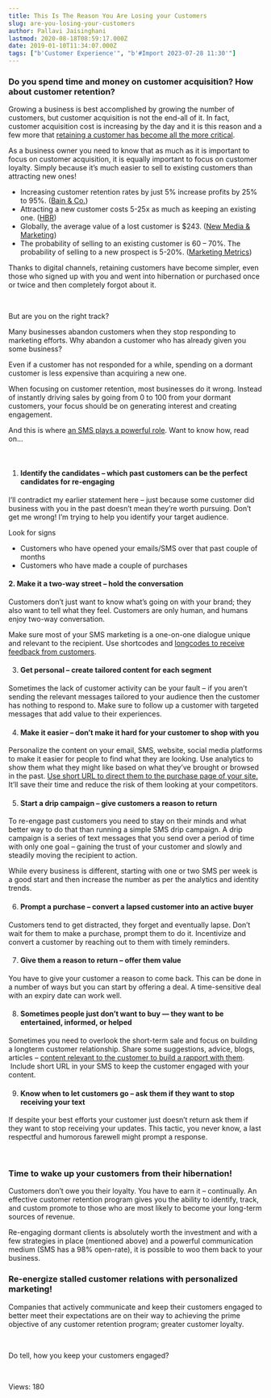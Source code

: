 ```yaml
---
title: This Is The Reason You Are Losing your Customers
slug: are-you-losing-your-customers
author: Pallavi Jaisinghani
lastmod: 2020-08-18T08:59:17.000Z
date: 2019-01-10T11:34:07.000Z
tags: ["b'Customer Experience'", "b'#Import 2023-07-28 11:30'"]
---
```


### Do you spend time and money on customer acquisition? How about customer retention?


Growing a business is best accomplished by growing the number of customers, but customer acquisition is not the end-all of it. In fact, customer acquisition cost is increasing by the day and it is this reason and a few more that [retaining a customer has become all the more critical](https://neilpatel.com/blog/retaining-customers/).


As a business owner you need to know that as much as it is important to focus on customer acquisition, it is equally important to focus on customer loyalty. Simply because it’s much easier to sell to existing customers than attracting new ones!


* Increasing customer retention rates by just 5% increase profits by 25% to 95%. ([Bain & Co.](http://www2.bain.com/Images/BB_Prescription_cutting_costs.pdf))
* Attracting a new customer costs 5-25x as much as keeping an existing one. ([HBR](https://hbr.org/2014/10/the-value-of-keeping-the-right-customers))
* Globally, the average value of a lost customer is $243. ([New Media & Marketing](http://www.newmediaandmarketing.com/the-average-value-of-a-lost-customer-is-243/))
* The probability of selling to an existing customer is 60 – 70%. The probability of selling to a new prospect is 5-20%. ([Marketing Metrics](https://www.amazon.com/dp/B0031AI0VC/ref=dp-kindle-redirect?_encoding=UTF8&btkr=1))


Thanks to digital channels, retaining customers have become simpler, even those who signed up with you and went into hibernation or purchased once or twice and then completely forgot about it.


 


But are you on the right track?


Many businesses abandon customers when they stop responding to marketing efforts. Why abandon a customer who has already given you some business?


Even if a customer has not responded for a while, spending on a dormant customer is less expensive than acquiring a new one.


When focusing on customer retention, most businesses do it wrong. Instead of instantly driving sales by going from 0 to 100 from your dormant customers, your focus should be on generating interest and creating engagement.


And this is where [an SMS plays a powerful role](https://msg91.com/blog/power-users-guide-sms-marketing-services/?utm_source=organic&utm_medium=blog&utm_campaign=retarget). Want to know how, read on…


 


1. #### **Identify the candidates – which past customers can be the perfect candidates for re-engaging**


I’ll contradict my earlier statement here – just because some customer did business with you in the past doesn’t mean they’re worth pursuing. Don’t get me wrong! I’m trying to help you identify your target audience.


Look for signs


* Customers who have opened your emails/SMS over that past couple of months
* Customers who have made a couple of purchases


#### **2.** **Make it a two-way street – hold the conversation**


Customers don’t just want to know what’s going on with your brand; they also want to tell what they feel. Customers are only human, and humans enjoy two-way conversation.


Make sure most of your SMS marketing is a one-on-one dialogue unique and relevant to the recipient. Use shortcodes and [longcodes to receive feedback from customers](https://msg91.com/blog/long-code-service-everything-you-wanted-to-know/?utm_source=organic&utm_medium=blog&utm_campaign=retarget).


3. ####  **Get personal – create tailored content for each segment**


Sometimes the lack of customer activity can be your fault – if you aren’t sending the relevant messages tailored to your audience then the customer has nothing to respond to. Make sure to follow up a customer with targeted messages that add value to their experiences.


4. ####  **Make it easier – don’t make it hard for your customer to shop with you**


Personalize the content on your email, SMS, website, social media platforms to make it easier for people to find what they are looking. Use analytics to show them what they might like based on what they’ve brought or browsed in the past. [Use short URL to direct them to the purchase page of your site.](https://msg91.com/sms-campaign/?utm_source=organic&utm_medium=blog&utm_campaign=retarget) It’ll save their time and reduce the risk of them looking at your competitors.


5. ####  **Start a drip campaign – give customers a reason to return**


To re-engage past customers you need to stay on their minds and what better way to do that than running a simple SMS drip campaign. A drip campaign is a series of text messages that you send over a period of time with only one goal – gaining the trust of your customer and slowly and steadily moving the recipient to action.


While every business is different, starting with one or two SMS per week is a good start and then increase the number as per the analytics and identity trends.


6. ####  **Prompt a purchase – convert a lapsed customer into an active buyer**


Customers tend to get distracted, they forget and eventually lapse. Don’t wait for them to make a purchase, prompt them to do it. Incentivize and convert a customer by reaching out to them with timely reminders.


7. ####  **Give them a reason to return – offer them value**


You have to give your customer a reason to come back. This can be done in a number of ways but you can start by offering a deal. A time-sensitive deal with an expiry date can work well.


8. ####  **Sometimes people just don’t want to buy — they want to be entertained, informed, or helped**


Sometimes you need to overlook the short-term sale and focus on building a longterm customer relationship. Share some suggestions, advice, blogs, articles – [content relevant to the customer to build a rapport with them](https://msg91.com/blog/know-the-secrets-to-increase-readership/?utm_source=organic&utm_medium=blog&utm_campaign=retarget).  Include short URL in your SMS to keep the customer engaged with your content.


9. ####  **Know when to let customers go – ask them if they want to stop receiving your text**


If despite your best efforts your customer just doesn’t return ask them if they want to stop receiving your updates. This tactic, you never know, a last respectful and humorous farewell might prompt a response.  


 


### **Time to wake up your customers from their hibernation!**


Customers don’t owe you their loyalty. You have to earn it – continually. An effective customer retention program gives you the ability to identify, track, and custom promote to those who are most likely to become your long-term sources of revenue.


Re-engaging dormant clients is absolutely worth the investment and with a few strategies in place (mentioned above) and a powerful communication medium (SMS has a 98% open-rate), it is possible to woo them back to your business. 


### **Re-energize stalled customer relations with personalized marketing!**


Companies that actively communicate and keep their customers engaged to better meet their expectations are on their way to achieving the prime objective of any customer retention program; greater customer loyalty.


 


Do tell, how you keep your customers engaged?


 


 Views: 180


